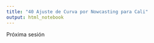 ```yaml
---
title: "40 Ajuste de Curva por Nowcasting para Cali"
output: html_notebook
---
```


Próxima sesión

